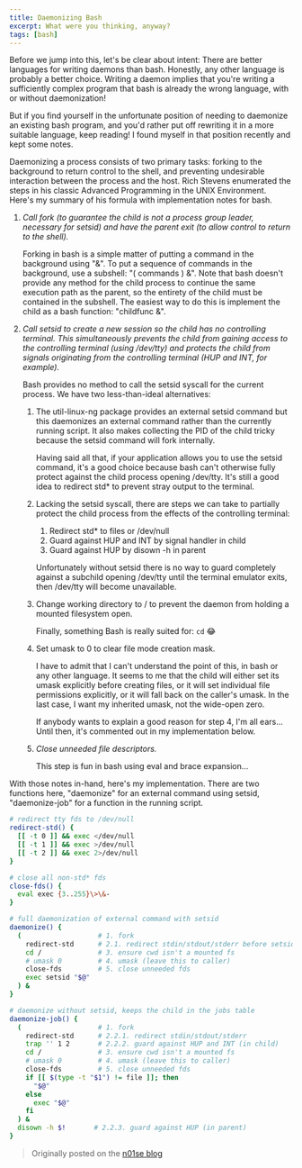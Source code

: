```yaml
---
title: Daemonizing Bash
excerpt: What were you thinking, anyway?
tags: [bash]
---
```


Before we jump into this, let's be clear about intent: There are better
languages for writing daemons than bash. Honestly, any other language is
probably a better choice. Writing a daemon implies that you're writing
a sufficiently complex program that bash is already the wrong language, with or
without daemonization!

But if you find yourself in the unfortunate position of needing to daemonize an
existing bash program, and you'd rather put off rewriting it in a more suitable
language, keep reading! I found myself in that position recently and kept some
notes.

Daemonizing a process consists of two primary tasks: forking to the background
to return control to the shell, and preventing undesirable interaction between
the process and the host. Rich Stevens enumerated the steps in his classic
Advanced Programming in the UNIX Environment. Here's my summary of his formula
with implementation notes for bash.

1. _Call fork (to guarantee the child is not a process group leader, necessary
   for setsid) and have the parent exit (to allow control to return to the
   shell)._

   Forking in bash is a simple matter of putting a command in the background
   using "&". To put a sequence of commands in the background, use a subshell:
   "( commands ) &". Note that bash doesn't provide any method for the child
   process to continue the same execution path as the parent, so the entirety of
   the child must be contained in the subshell. The easiest way to do this is
   implement the child as a bash function: "childfunc &".

2. _Call setsid to create a new session so the child has no controlling terminal.
   This simultaneously prevents the child from gaining access to the controlling
   terminal (using /dev/tty) and protects the child from signals originating
   from the controlling terminal (HUP and INT, for example)._

   Bash provides no method to call the setsid syscall for the current process.
   We have two less-than-ideal alternatives:

   1. The util-linux-ng package provides an external setsid command but this
      daemonizes an external command rather than the currently running script.
      It also makes collecting the PID of the child tricky because the setsid
      command will fork internally.

      Having said all that, if your application allows you to use the setsid
      command, it's a good choice because bash can't otherwise fully protect
      against the child process opening /dev/tty. It's still a good idea to
      redirect std* to prevent stray output to the terminal.

   2. Lacking the setsid syscall, there are steps we can take to partially
      protect the child process from the effects of the controlling terminal:

      1. Redirect std* to files or /dev/null
      2. Guard against HUP and INT by signal handler in child
      3. Guard against HUP by disown -h in parent

      Unfortunately without setsid there is no way to guard completely against
      a subchild opening /dev/tty until the terminal emulator exits, then
      /dev/tty will become unavailable.

   3. Change working directory to / to prevent the daemon from holding a mounted
      filesystem open.

      Finally, something Bash is really suited for: `cd` 😂

   4. Set umask to 0 to clear file mode creation mask.

      I have to admit that I can't understand the point of this, in bash or any
      other language. It seems to me that the child will either set its umask
      explicitly before creating files, or it will set individual file
      permissions explicitly, or it will fall back on the caller's umask. In the
      last case, I want my inherited umask, not the wide-open zero.

      If anybody wants to explain a good reason for step 4, I'm all ears...
      Until then, it's commented out in my implementation below.

   5. _Close unneeded file descriptors._

      This step is fun in bash using eval and brace expansion...

With those notes in-hand, here's my implementation. There are two
functions here, "daemonize" for an external command using setsid,
"daemonize-job" for a function in the running script.

```bash
# redirect tty fds to /dev/null
redirect-std() {
  [[ -t 0 ]] && exec </dev/null
  [[ -t 1 ]] && exec >/dev/null
  [[ -t 2 ]] && exec 2>/dev/null
}

# close all non-std* fds
close-fds() {
  eval exec {3..255}\>\&-
}

# full daemonization of external command with setsid
daemonize() {
  (                   # 1. fork
    redirect-std      # 2.1. redirect stdin/stdout/stderr before setsid
    cd /              # 3. ensure cwd isn't a mounted fs
    # umask 0         # 4. umask (leave this to caller)
    close-fds         # 5. close unneeded fds
    exec setsid "$@"
  ) &
}

# daemonize without setsid, keeps the child in the jobs table
daemonize-job() {
  (                   # 1. fork
    redirect-std      # 2.2.1. redirect stdin/stdout/stderr
    trap '' 1 2       # 2.2.2. guard against HUP and INT (in child)
    cd /              # 3. ensure cwd isn't a mounted fs
    # umask 0         # 4. umask (leave this to caller)
    close-fds         # 5. close unneeded fds
    if [[ $(type -t "$1") != file ]]; then
      "$@"
    else
      exec "$@"
    fi
  ) &
  disown -h $!       # 2.2.3. guard against HUP (in parent)
}
```

> Originally posted on the [n01se blog](https://web.archive.org/web/20210121181407/http://blog.n01se.net/blog-n01se-net-p-145.html)
